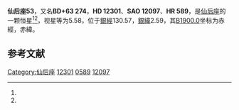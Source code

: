 {{Starbox begin
| name = 仙后座53
}}
{{Starbox observe
| epoch = [[J2000.0|J2000.0]]
| constell = [[仙后座|仙后座]]<ref name=SIMBAD>{{cite web
 | url=http://simbad.u-strasbg.fr/simbad/sim-id?Ident=HR+589
 | title=Pulsating variable Star
 | publisher=Centre de Données astronomiques de Strasbourg
 | work=SIMBAD
 | accessdate=2012-07-13
 | archive-date=2016-03-16
 | archive-url=https://web.archive.org/web/20160316195621/http://simbad.u-strasbg.fr/simbad/sim-id?Ident=HR+589
 | dead-url=no
 }}</ref><ref name=DATA>{{cite web
 | url=http://vizier.u-strasbg.fr/viz-bin/VizieR-5?-out.add=.&-source=5050&-corr=PK=HR&-out.max=9999&HR=589
 | title=VizieR Detailed Page
 | accessdate=2012-07-13
 | archive-date=2016-03-05
 | archive-url=https://web.archive.org/web/20160305025638/http://vizier.u-strasbg.fr/viz-bin/VizieR-5?-out.add=.&-source=5050&-corr=PK=HR&-out.max=9999&HR=589
 }}</ref>
| 星官 = 
| ra = {{RA|2|3|0.3}}<ref name=SIMBAD /><ref name=DATA />
| dec = {{DEC|+64|23|24}}<ref name=SIMBAD /><ref name=DATA />
| appmag_v = 5.58<ref name=SIMBAD /><ref name=DATA />
}}
{{Starbox character
| class = B8Ib<ref name=SIMBAD /><ref name=DATA />
| b-v = 0.38<ref name=SIMBAD /><ref name=DATA />
| u-b = -0.27<ref name=SIMBAD /><ref name=DATA />
| r-i = 0.31<ref name=SIMBAD /><ref name=DATA />
| variable = 
}}
{{Starbox astrometry
| radial_v = -0.27
| prop_mo_ra = -20
| parallax = 
| p_error = 
}}
{{Starbox catalog
| names =BD+63 274，[[SAO星表|SAO]] 12097，[[HD星表|HD]] 12301，[[HR星表|HR]] 589}}
{{Starbox reference |Simbad=HR+589}}
{{Starbox end}}

'''仙后座53'''，又名'''BD+63 274'''，'''HD 12301'''、'''SAO 12097'''、'''HR 589'''，是[[仙后座|仙后座]]的一颗恒星<ref name=SIMBAD /><ref name=DATA />，视星等为5.58，位于[[銀道座標系|銀經]]130.57，[[銀道座標系|銀緯]]2.59，其[[B1900.0|B1900.0]]坐标为赤經{{RA|1|55|35.7}}，赤緯{{DEC|+63|2.59|25}}。

== 参考文献 ==
{{reflist}}

{{star-stub}}

{{仙后座恒星}}
[[Category:仙后座|Category:仙后座]]
[[Category:HD和HDE天體|12301]]
[[Category:HR天體|0589]]
[[Category:SAO天體|12097]]